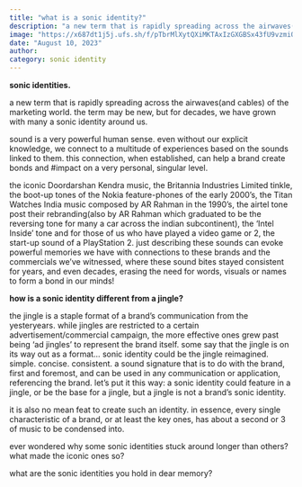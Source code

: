 ```yaml
---
title: "what is a sonic identity?"
description: "a new term that is rapidly spreading across the airwaves(and cables) of the marketing world. the term may be new, but for decades, we have grown with many a sonic identity around us."
image: "https://x687dt1j5j.ufs.sh/f/pTbrMlXytQXiMKTAxIzGXGBSx43fU9vzmiOt07prKJAkescl"
date: "August 10, 2023"
author:
category: sonic identity
---
```


**sonic identities.**

a new term that is rapidly spreading across the airwaves(and cables) of the marketing world. the term may be new, but for decades, we have grown with many a sonic identity around us.

sound is a very powerful human sense. even without our explicit knowledge, we connect to a multitude of experiences based on the sounds linked to them. this connection, when established, can help a brand create bonds and #impact on a very personal, singular level.

the iconic Doordarshan Kendra music, the Britannia Industries Limited tinkle, the boot-up tones of the Nokia feature-phones of the early 2000’s, the Titan Watches India music composed by AR Rahman in the 1990’s, the airtel tone post their rebranding(also by AR Rahman which graduated to be the reversing tone for many a car across the indian subcontinent), the ‘Intel Inside’ tone and for those of us who have played a video game or 2, the start-up sound of a PlayStation 2. just describing these sounds can evoke powerful memories we have with connections to these brands and the commercials we’ve witnessed, where these sound bites stayed consistent for years, and even decades, erasing the need for words, visuals or names to form a bond in our minds!

**how is a sonic identity different from a jingle?**

the jingle is a staple format of a brand’s communication from the yesteryears. while jingles are restricted to a certain advertisement/commercial campaign, the more effective ones grew past being ‘ad jingles’ to represent the brand itself. some say that the jingle is on its way out as a format… sonic identity could be the jingle reimagined. simple. concise. consistent. a sound signature that is to do with the brand, first and foremost, and can be used in any communication or application, referencing the brand. let’s put it this way: a sonic identity could feature in a jingle, or be the base for a jingle, but a jingle is not a brand’s sonic identity.

it is also no mean feat to create such an identity. in essence, every single characteristic of a brand, or at least the key ones, has about a second or 3 of music to be condensed into.

ever wondered why some sonic identities stuck around longer than others? what made the iconic ones so?

what are the sonic identities you hold in dear memory?
